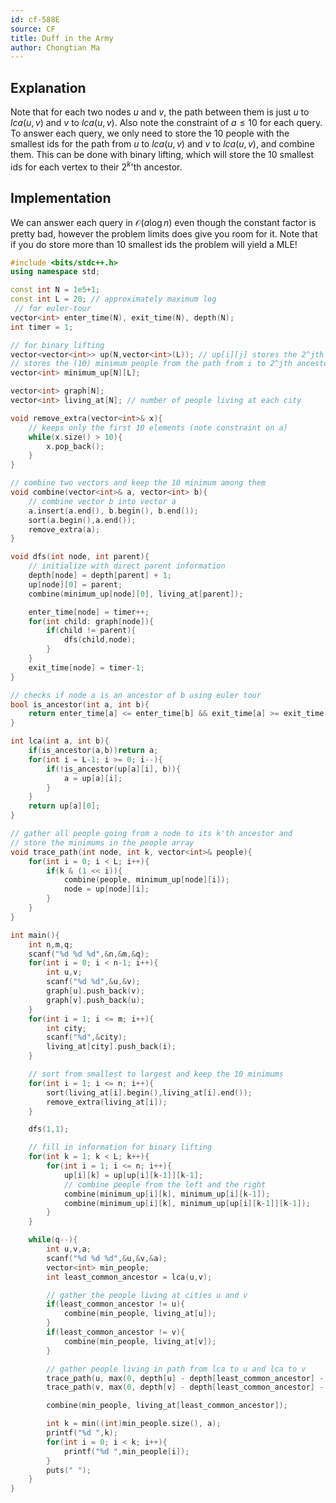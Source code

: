 ```yaml
---
id: cf-588E
source: CF
title: Duff in the Army
author: Chongtian Ma
---
```


## Explanation

Note that for each two nodes $u$ and $v$, the path between them is just $u$ to
$lca(u,v)$ and $v$ to $lca(u,v)$. Also note the constraint of $a \leq 10$ for
each query. To answer each query, we only need to store the $10$ people with the
smallest ids for the path from $u$ to $lca(u,v)$ and $v$ to $lca(u,v)$, and
combine them. This can be done with binary lifting, which will store the $10$
smallest ids for each vertex to their $2^k$'th ancestor.

## Implementation

We can answer each query in $\mathcal{O}(a \log n)$ even though the constant
factor is pretty bad, however the problem limits does give you room for it. Note
that if you do store more than $10$ smallest ids the problem will yield a MLE!

<LanguageSection>
<CPPSection>

```cpp
#include <bits/stdc++.h>
using namespace std;

const int N = 1e5+1;
const int L = 20; // approximately maximum log
 // for euler-tour
vector<int> enter_time(N), exit_time(N), depth(N);
int timer = 1;

// for binary lifting
vector<vector<int>> up(N,vector<int>(L)); // up[i][j] stores the 2^jth ancestor for i
// stores the (10) minimum people from the path from i to 2^jth ancestor
vector<int> minimum_up[N][L];

vector<int> graph[N];
vector<int> living_at[N]; // number of people living at each city

void remove_extra(vector<int>& x){
	// keeps only the first 10 elements (note constraint on a)
	while(x.size() > 10){
		x.pop_back();
	}
}

// combine two vectors and keep the 10 minimum among them
void combine(vector<int>& a, vector<int> b){
	// combine vector b into vector a
	a.insert(a.end(), b.begin(), b.end());
	sort(a.begin(),a.end());
	remove_extra(a);
}

void dfs(int node, int parent){
	// initialize with direct parent information
	depth[node] = depth[parent] + 1;
	up[node][0] = parent;
	combine(minimum_up[node][0], living_at[parent]);

	enter_time[node] = timer++;
	for(int child: graph[node]){
		if(child != parent){
			dfs(child,node);
		}
	}
	exit_time[node] = timer-1;
}

// checks if node a is an ancestor of b using euler tour
bool is_ancestor(int a, int b){
	return enter_time[a] <= enter_time[b] && exit_time[a] >= exit_time[b];
}

int lca(int a, int b){
	if(is_ancestor(a,b))return a;
	for(int i = L-1; i >= 0; i--){
		if(!is_ancestor(up[a][i], b)){
			a = up[a][i];
		}
	}
	return up[a][0];
}

// gather all people going from a node to its k'th ancestor and
// store the minimums in the people array
void trace_path(int node, int k, vector<int>& people){
	for(int i = 0; i < L; i++){
		if(k & (1 << i)){
			combine(people, minimum_up[node][i]);
			node = up[node][i];
		}
	}
}

int main(){
	int n,m,q;
	scanf("%d %d %d",&n,&m,&q);
	for(int i = 0; i < n-1; i++){
		int u,v;
		scanf("%d %d",&u,&v);
		graph[u].push_back(v);
		graph[v].push_back(u);
	}
	for(int i = 1; i <= m; i++){
		int city;
		scanf("%d",&city);
		living_at[city].push_back(i);
	}

	// sort from smallest to largest and keep the 10 minimums
	for(int i = 1; i <= n; i++){
		sort(living_at[i].begin(),living_at[i].end());
		remove_extra(living_at[i]);
	}

	dfs(1,1);

	// fill in information for binary lifting
	for(int k = 1; k < L; k++){
		for(int i = 1; i <= n; i++){
			up[i][k] = up[up[i][k-1]][k-1];
			// combine people from the left and the right
			combine(minimum_up[i][k], minimum_up[i][k-1]);
			combine(minimum_up[i][k], minimum_up[up[i][k-1]][k-1]);
		}
	}

	while(q--){
		int u,v,a;
		scanf("%d %d %d",&u,&v,&a);
		vector<int> min_people;
		int least_common_ancestor = lca(u,v);

		// gather the people living at cities u and v
		if(least_common_ancestor != u){
			combine(min_people, living_at[u]);
		}
		if(least_common_ancestor != v){
			combine(min_people, living_at[v]);
		}

		// gather people living in path from lca to u and lca to v
		trace_path(u, max(0, depth[u] - depth[least_common_ancestor] - 1), min_people);
		trace_path(v, max(0, depth[v] - depth[least_common_ancestor] - 1), min_people);

		combine(min_people, living_at[least_common_ancestor]);

		int k = min((int)min_people.size(), a);
		printf("%d ",k);
		for(int i = 0; i < k; i++){
			printf("%d ",min_people[i]);
		}
		puts(" ");
	}
}
```

</CPPSection>
</LanguageSection>
